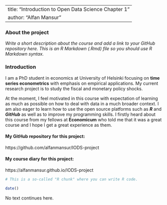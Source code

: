 
---
title: "Introduction to Open Data Science Chapter 1"
author: "Alfan Mansur"
---

### About the project

*Write a short description about the course and add a link to your GitHub repository here. This is an R Markdown (.Rmd) file so you should use R Markdown syntax.*

### Introduction

I am a PhD student in economics at University of Helsinki focusing on **time series econometrics** with emphasis on empirical applications. My current research project is to study the fiscal and monetary policy shocks. 

At the moment, I feel motivated in this course with expectation of learning as much as possible on how to deal with data in a much broader context. I am also eager to learn how to use the open source platforms such as __*R*__ and __*GitHub*__ as well as to improve my programming skills. I firstly heard about this course from my fellows at **Economicum** who told me that it was a great course and I hope I get a great experience as them.

#### My GitHub repository for this project:

https://github.com/alfanmansur/IODS-project

#### My course diary for this project:

https://alfanmansur.github.io/IODS-project

```r
# This is a so-called "R chunk" where you can write R code.

date()

```
No text continues here.


